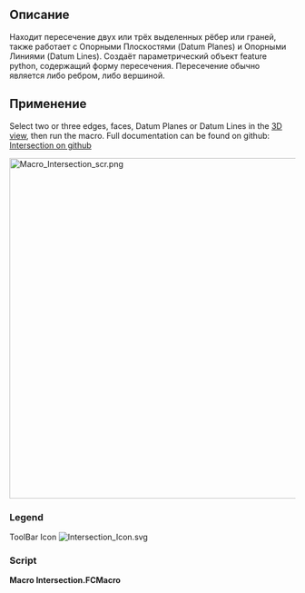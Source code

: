 <languages/>

{{Macro
|Name=Macro Intersection
|Icon=Intersection_Icon.svg
|Description=Finds the intersection between 2 or 3 selected edges / faces. 
|Author=TheMarkster
|Version=2024.10.17
|Date=2024-10-17
|FCVersion=0.19 or later
|Download=[https://wiki.freecadweb.org/images/e/e7/Intersection_Icon.svg ToolBar Icon]
|Links=[https://github.com/mwganson/intersection Full Documentation on Github]
}}

<span id="Description"></span>
== Описание ==

Находит пересечение двух или трёх выделенных рёбер или граней, также работает с Опорными Плоскостями (Datum Planes) и Опорными Линиями (Datum Lines). Создаёт параметрический объект feature python, содержащий форму пересечения. Пересечение обычно является либо ребром, либо вершиной.

<span id="Usage"></span>
== Применение ==

Select two or three edges, faces, Datum Planes or Datum Lines in the [[3D_view|3D view]], then run the macro. Full documentation can be found on github: [https://github.com/mwganson/intersection Intersection on github]

[[File:Macro_Intersection_scr.png|600px]]
{{Caption|Macro Intersection screenshot}}

=== Legend ===


{{Codeextralink|https://gist.github.com/mwganson/acf6d419ee0d3b5636ea82221846d758/raw/dff80f8b50d83312e936104f6b062b88279add64/Intersection.py|Intersection.py}}


ToolBar Icon
[[Image:Intersection_Icon.svg]]

=== Script ===

'''Macro Intersection.FCMacro'''

{{CodeDownload|https://gist.github.com/mwganson/acf6d419ee0d3b5636ea82221846d758|Intersection.py}}